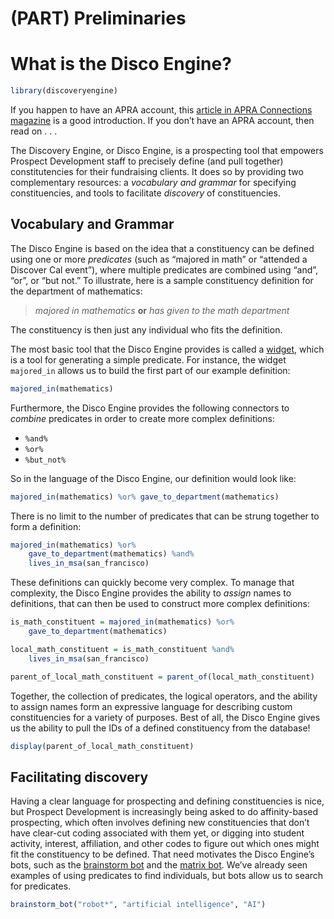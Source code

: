 # (PART) Preliminaries {-}

# What is the Disco Engine? {#what-is-disco}

```r
library(discoveryengine)
```

If you happen to have an APRA account, this [article in APRA Connections magazine](http://connections.aprahome.org/blog/building-the-discovery-engine) is a good introduction. If you don't have an APRA account, then read on . . .

The Discovery Engine, or Disco Engine, is a prospecting tool that empowers Prospect Development staff to precisely define (and pull together) constitutencies for their fundraising clients. It does so by providing two complementary resources: a *vocabulary and grammar* for specifying constituencies, and tools to facilitate *discovery* of constituencies. 

## Vocabulary and Grammar

The Disco Engine is based on the idea that a constituency can be defined using one or more *predicates* (such as "majored in math" or "attended a Discover Cal event"), where multiple predicates are combined using "and", "or", or "but not." To illustrate, here is a sample constituency definition for the department of mathematics:

> *majored in mathematics* **or** *has given to the math department*

The constituency is then just any individual who fits the definition. 

The most basic tool that the Disco Engine provides is called a [widget](#working-with-widgets), which is a tool for generating a simple predicate. For instance, the widget `majored_in` allows us to build the first part of our example definition:

```r
majored_in(mathematics)
```

Furthermore, the Disco Engine provides the following connectors to *combine* predicates in order to create more complex definitions:

- `%and%`
- `%or%`
- `%but_not%`

So in the language of the Disco Engine, our definition would look like:

```r
majored_in(mathematics) %or% gave_to_department(mathematics)
```

There is no limit to the number of predicates that can be strung together to form a definition:

```r
majored_in(mathematics) %or%
    gave_to_department(mathematics) %and%
    lives_in_msa(san_francisco)
```

These definitions can quickly become very complex. To manage that complexity, the Disco Engine provides the ability to *assign* names to definitions, that can then be used to construct more complex definitions:

```r
is_math_constituent = majored_in(mathematics) %or% 
    gave_to_department(mathematics)

local_math_constituent = is_math_constituent %and%
    lives_in_msa(san_francisco)

parent_of_local_math_constituent = parent_of(local_math_constituent)
```

Together, the collection of predicates, the logical operators, and the ability to assign names form an expressive language for describing custom constituencies for a variety of purposes. Best of all, the Disco Engine gives us the ability to pull the IDs of a defined constituency from the database!

```r
display(parent_of_local_math_constituent)
```

## Facilitating discovery

Having a clear language for prospecting and defining constituencies is nice, but Prospect Development is increasingly being asked to do affinity-based prospecting, which often involves defining new constituencies that don't have clear-cut coding associated with them yet, or digging into student activity, interest, affiliation, and other codes to figure out which ones might fit the constituency to be defined. That need motivates the Disco Engine's bots, such as the [brainstorm bot](#brainstorm-bot) and the [matrix bot](#matrix-bot). We've already seen examples of using predicates to find individuals, but bots allow us to search for predicates.

```r
brainstorm_bot("robot*", "artificial intelligence", "AI")
```